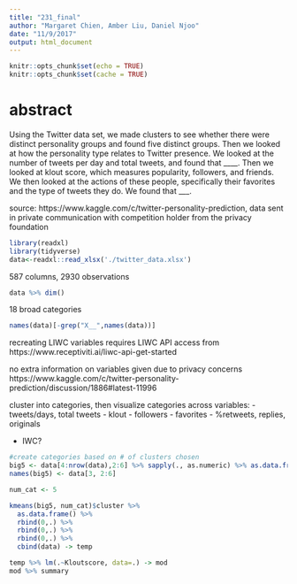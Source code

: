 ```yaml
---
title: "231_final"
author: "Margaret Chien, Amber Liu, Daniel Njoo"
date: "11/9/2017"
output: html_document
---
```


```r
knitr::opts_chunk$set(echo = TRUE)
knitr::opts_chunk$set(cache = TRUE)
```


# abstract
  Using the Twitter data set, we made clusters to see whether there were distinct personality groups and found five distinct groups. Then we looked at how the personality type relates to Twitter presence. We looked at the number of tweets per day and total tweets, and found that ____. Then we looked at klout score, which measures popularity, followers, and friends. We then looked at the actions of these people, specifically their favorites and the type of tweets they do. We found that ___.


source: https://www.kaggle.com/c/twitter-personality-prediction, data sent in private communication with competition holder from the privacy foundation

```r
library(readxl)
library(tidyverse)
data<-readxl::read_xlsx('./twitter_data.xlsx')
```

587 columns, 2930 observations 
```r
data %>% dim()
```

18 broad categories
```r
names(data)[-grep("X__",names(data))]
```

recreating LIWC variables requires LIWC API access from https://www.receptiviti.ai/liwc-api-get-started

no extra information on variables given due to privacy concerns https://www.kaggle.com/c/twitter-personality-prediction/discussion/1886#latest-11996

cluster into categories, then visualize categories across variables:
- tweets/days, total tweets
- klout 
- followers
- favorites
- %retweets, replies, originals

- IWC?



```r
#create categories based on # of clusters chosen
big5 <- data[4:nrow(data),2:6] %>% sapply(., as.numeric) %>% as.data.frame()
names(big5) <- data[3, 2:6]

num_cat <- 5

kmeans(big5, num_cat)$cluster %>% 
  as.data.frame() %>% 
  rbind(0,.) %>%
  rbind(0,.) %>%
  rbind(0,.) %>% 
  cbind(data) -> temp
```

```r
temp %>% lm(.~Kloutscore, data=.) -> mod
mod %>% summary
```







